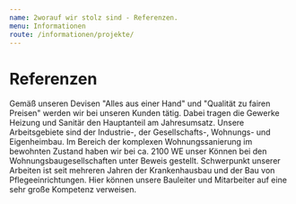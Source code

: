 ```yaml
---
name: 2worauf wir stolz sind - Referenzen.
menu: Informationen
route: /informationen/projekte/
---
```


# Referenzen

Gemäß unseren Devisen "Alles aus einer Hand" und "Qualität zu fairen Preisen" werden wir
bei unseren Kunden tätig. Dabei tragen die Gewerke Heizung und Sanitär den Hauptanteil am Jahresumsatz. Unsere Arbeitsgebiete sind der Industrie-, der Gesellschafts-, Wohnungs- und Eigenheimbau. Im Bereich der komplexen Wohnungssanierung im bewohnten Zustand haben wir bei ca. 2100 WE unser Können bei den Wohnungsbaugesellschaften unter Beweis gestellt. Schwerpunkt unserer Arbeiten ist seit mehreren Jahren der Krankenhausbau und der Bau von Pflegeeinrichtungen. Hier können unsere Bauleiter und Mitarbeiter auf eine sehr große Kompetenz verweisen.
